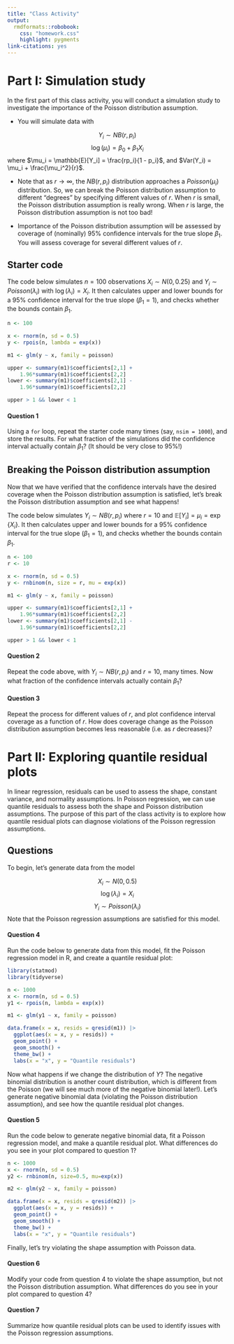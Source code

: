 ```yaml
---
title: "Class Activity"
output: 
  rmdformats::robobook:
    css: "homework.css"
    highlight: pygments
link-citations: yes
---
```


# Part I: Simulation study

In the first part of this class activity, you will conduct a simulation study to investigate the importance of the Poisson distribution assumption. 

* You will simulate data with

$$Y_i \sim NB(r, p_i)$$
$$\log(\mu_i) = \beta_0 + \beta_1 X_i$$
where $\mu_i = \mathbb{E}[Y_i] = \frac{rp_i}{1 - p_i}$, and $Var(Y_i) = \mu_i + \frac{\mu_i^2}{r}$. 

* Note that as $r \to \infty$, the $NB(r, p_i)$ distribution approaches a $Poisson(\mu_i)$ distribution. So, we can break the Poisson distribution assumption to different "degrees" by specifying different values of $r$. When $r$ is small, the Poisson distribution assumption is really wrong. When $r$ is large, the Poisson distribution assumption is not too bad!

* Importance of the Poisson distribution assumption will be assessed by coverage of (nominally) 95% confidence intervals for the true slope $\beta_1$. You will assess coverage for several different values of $r$.

## Starter code

The code below simulates $n = 100$ observations $X_i \sim N(0, 0.25)$ and $Y_i \sim Poisson(\lambda_i)$ with $\log(\lambda_i) = X_i$. It then calculates upper and lower bounds for a 95% confidence interval for the true slope ($\beta_1 = 1$), and checks whether the bounds contain $\beta_1$.

```r
n <- 100

x <- rnorm(n, sd = 0.5)
y <- rpois(n, lambda = exp(x))

m1 <- glm(y ~ x, family = poisson)

upper <- summary(m1)$coefficients[2,1] + 
    1.96*summary(m1)$coefficients[2,2]
lower <- summary(m1)$coefficients[2,1] - 
    1.96*summary(m1)$coefficients[2,2]

upper > 1 && lower < 1
```

:::{.question}
#### Question 1

Using a `for` loop, repeat the starter code many times (say, `nsim = 1000`), and store the results. For what fraction of the simulations did the confidence interval actually contain $\beta_1$? (It should be very close to 95%!)
:::

## Breaking the Poisson distribution assumption

Now that we have verified that the confidence intervals have the desired coverage when the Poisson distribution assumption is satisfied, let's break the Poisson distribution assumption and see what happens!

The code below simulates $Y_i \sim NB(r, p_i)$ where $r = 10$ and $\mathbb{E}[Y_i] = \mu_i = \exp\{X_i\}$. It then calculates upper and lower bounds for a 95% confidence interval for the true slope ($\beta_1 = 1$), and checks whether the bounds contain $\beta_1$.

```r
n <- 100
r <- 10

x <- rnorm(n, sd = 0.5)
y <- rnbinom(n, size = r, mu = exp(x))

m1 <- glm(y ~ x, family = poisson)

upper <- summary(m1)$coefficients[2,1] + 
    1.96*summary(m1)$coefficients[2,2]
lower <- summary(m1)$coefficients[2,1] - 
    1.96*summary(m1)$coefficients[2,2]

upper > 1 && lower < 1
```

:::{.question}
#### Question 2

Repeat the code above, with $Y_i \sim NB(r, p_i)$ and $r = 10$, many times. Now what fraction of the confidence intervals actually contain $\beta_1$?
:::

:::{.question}
#### Question 3

Repeat the process for different values of $r$, and plot confidence interval coverage as a function of $r$. How does coverage change as the Poisson distribution assumption becomes less reasonable (i.e. as $r$ decreases)?
:::


# Part II: Exploring quantile residual plots

In linear regression, residuals can be used to assess the shape, constant variance, and normality assumptions. In Poisson regression, we can use quantile residuals to assess both the shape and Poisson distribution assumptions. The purpose of this part of the class activity is to explore how quantile residual plots can diagnose violations of the Poisson regression assumptions.

## Questions

To begin, let's generate data from the model

$$X_i \sim N(0, 0.5)$$
$$\log(\lambda_i) = X_i$$
$$Y_i \sim Poisson(\lambda_i)$$
Note that the Poisson regression assumptions are satisfied for this model.

:::{.question}
#### Question 4

Run the code below to generate data from this model, fit the Poisson regression model in R, and create a quantile residual plot:

```r
library(statmod)
library(tidyverse)

n <- 1000
x <- rnorm(n, sd = 0.5)
y1 <- rpois(n, lambda = exp(x))

m1 <- glm(y1 ~ x, family = poisson)

data.frame(x = x, resids = qresid(m1)) |>
  ggplot(aes(x = x, y = resids)) +
  geom_point() +
  geom_smooth() +
  theme_bw() +
  labs(x = "x", y = "Quantile residuals") 
```
:::


Now what happens if we change the distribution of $Y$? The negative binomial distribution is another count distribution, which is different from the Poisson (we will see much more of the negative binomial later!). Let's generate negative binomial data (violating the Poisson distribution assumption), and see how the quantile residual plot changes.

:::{.question}
#### Question 5

Run the code below to generate negative binomial data, fit a Poisson regression model, and make a quantile residual plot. What differences do you see in your plot compared to question 1?

```r
n <- 1000
x <- rnorm(n, sd = 0.5)
y2 <- rnbinom(n, size=0.5, mu=exp(x))

m2 <- glm(y2 ~ x, family = poisson)

data.frame(x = x, resids = qresid(m2)) |>
  ggplot(aes(x = x, y = resids)) +
  geom_point() +
  geom_smooth() +
  theme_bw() +
  labs(x = "x", y = "Quantile residuals") 
```
:::

Finally, let's try violating the shape assumption with Poisson data. 

:::{.question}
#### Question 6

Modify your code from question 4 to violate the shape assumption, but not the Poisson distribution assumption. What differences do you see in your plot compared to question 4?
:::

:::{.question}
#### Question 7

Summarize how quantile residual plots can be used to identify issues with the Poisson regression assumptions.
:::

